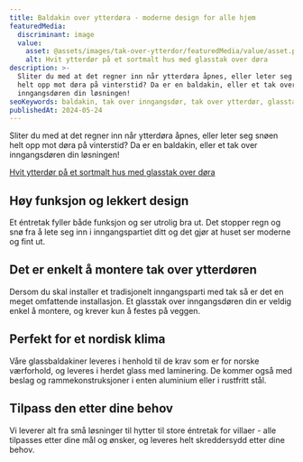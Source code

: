 ```yaml
---
title: Baldakin over ytterdøra - moderne design for alle hjem
featuredMedia:
  discriminant: image
  value:
    asset: @assets/images/tak-over-ytterdor/featuredMedia/value/asset.png
    alt: Hvit ytterdør på et sortmalt hus med glasstak over døra
description: >-
  Sliter du med at det regner inn når ytterdøra åpnes, eller leter seg snøen
  helt opp mot døra på vinterstid? Da er en baldakin, eller et tak over
  inngangsdøren din løsningen!
seoKeywords: baldakin, tak over inngangsdør, tak over ytterdør, glasstak, tak over dør
publishedAt: 2024-05-24
---
```


Sliter du med at det regner inn når ytterdøra åpnes, eller leter seg snøen helt opp mot døra på vinterstid? Da er en baldakin, eller et tak over inngangsdøren din løsningen!

[Hvit ytterdør på et sortmalt hus med glasstak over døra](https://cdn.sanity.io/images/csbn9wp4/transformed-data/e25f305845a13a0516d7625c21f061d5a3f3e5e8-1920x1080.png)

## Høy funksjon og lekkert design

Et éntretak fyller både funksjon og ser utrolig bra ut. Det stopper regn og snø fra å lete seg inn i inngangspartiet ditt og det gjør at huset ser moderne og fint ut.

## Det er enkelt å montere tak over ytterdøren

Dersom du skal installer et tradisjonelt inngangsparti med tak så er det en meget omfattende installasjon. Et glasstak over inngangsdøren din er veldig enkel å montere, og krever kun å festes på veggen.

## Perfekt for et nordisk klima

Våre glassbaldakiner leveres i henhold til de krav som er for norske værforhold, og leveres i herdet glass med laminering. De kommer også med beslag og rammekonstruksjoner i enten aluminium eller i rustfritt stål.

## Tilpass den etter dine behov

Vi leverer alt fra små løsninger til hytter til store éntretak for villaer - alle tilpasses etter dine mål og ønsker, og leveres helt skreddersydd etter dine behov.

